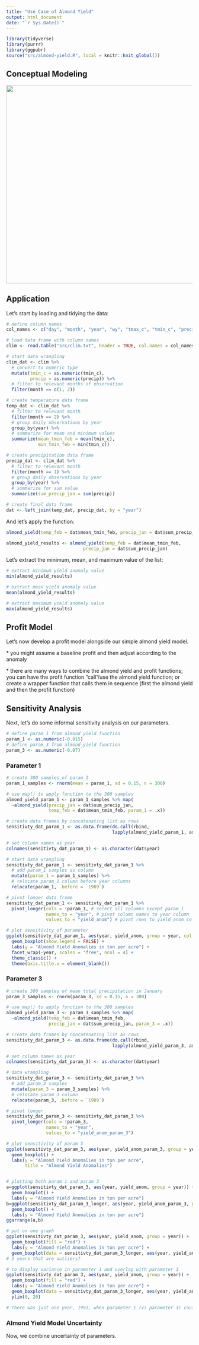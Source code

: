 ```yaml
---
title: "Use Case of Almond Yield"
output: html_document
date: "`r Sys.Date()`"
---
```


```r
library(tidyverse)
library(purrr)
library(ggpubr)
source("src/almond-yield.R", local = knitr::knit_global())
```

## Conceptual Modeling

![](src/almond_yield_2.png){width="534"}

## Application

Let's start by loading and tidying the data:

```r
# define column names
col_names <- c("day", "month", "year", "wy", "tmax_c", "tmin_c", "precip")

# load data frame with column names
clim <- read.table("src/clim.txt", header = TRUE, col.names = col_names)

# start data wrangling
clim_dat <- clim %>%
  # convert to numeric type 
  mutate(tmin_c = as.numeric(tmin_c),
         precip = as.numeric(precip)) %>% 
  # filter to relevant months of observation
  filter(month == c(1, 2)) 

# create temperature data frame 
temp_dat <- clim_dat %>%
  # filter to relevant month 
  filter(month == 2) %>%
  # group daily observations by year
  group_by(year) %>%
  # summarize for mean and minimum values  
  summarize(mean_tmin_feb = mean(tmin_c), 
            min_tmin_feb = min(tmin_c))

# create precipitation data frame 
precip_dat <- clim_dat %>% 
  # filter to relevant month 
  filter(month == 1) %>% 
  # group daily observations by year
  group_by(year) %>%
  # summarize for sum value
  summarize(sum_precip_jan = sum(precip))

# create final data frame 
dat <- left_join(temp_dat, precip_dat, by = "year")
```

And let's apply the function:

```r
almond_yield(temp_feb = dat$mean_tmin_feb, precip_jan = dat$sum_precip_jan)
```

```r
almond_yield_results <- almond_yield(temp_feb = dat$mean_tmin_feb, 
                             precip_jan = dat$sum_precip_jan)
```

Let's extract the minimum, mean, and maximum value of the list:

```r
# extract minimum yield anomaly value
min(almond_yield_results)

# extract mean yield anomaly value
mean(almond_yield_results)

# extract maximum yield anomaly value
max(almond_yield_results)
```

## Profit Model

Let's now develop a profit model alongside our simple almond yield model.

\* you might assume a baseline profit and then adjust according to the anomaly  

\* there are many ways to combine the almond yield and profit functions; you can have the profit function "call"/use the almond yield function; or create a wrapper function that calls them in sequence (first the almond yield and then the profit function) 

## Sensitivity Analysis

Next, let's do some informal sensitivity analysis on our parameters.

```r
# define param_1 from almond_yield function
param_1 <- as.numeric(-0.015)
# define param_3 from almond_yield function
param_3 <- as.numeric(-0.07)
```

### Parameter 1

```r
# create 300 samples of param_1
param_1_samples <- rnorm(mean = param_1, sd = 0.15, n = 300)

# use map() to apply function to the 300 samples 
almond_yield_param_1 <- param_1_samples %>% map(
  ~almond_yield(precip_jan = dat$sum_precip_jan, 
                temp_feb = dat$mean_tmin_feb, param_1 = .x))
```

```r
# create data frames by concatenating list as rows
sensitivty_dat_param_1 <- as.data.frame(do.call(rbind, 
                                        lapply(almond_yield_param_1, as.vector)))

# set column names as year
colnames(sensitivty_dat_param_1) <- as.character(dat$year)

# start data wrangling
sensitivty_dat_param_1 <- sensitivty_dat_param_1 %>% 
  # add param_1 samples as column
  mutate(param_1 = param_1_samples) %>%
  # relocate param_1 column before year columns
  relocate(param_1, .before = `1989`)

# pivot longer data frame
sensitivty_dat_param_1 <- sensitivty_dat_param_1 %>%
  pivot_longer(cols = !param_1, # select all columns except param_1
               names_to = "year", # pivot column names to year column
               values_to = "yield_anom") # pivot rows to yield_anom column
```

```r
# plot sensitivity of parameter
ggplot(sensitivty_dat_param_1, aes(year, yield_anom, group = year, col = year)) + 
  geom_boxplot(show.legend = FALSE) + 
  labs(y = "Almond Yield Anomalies in ton per acre") +
  facet_wrap(~year, scales = "free", ncol = 4) +
  theme_classic() +
  theme(axis.title.x = element_blank()) 
```

### Parameter 3

```r
# create 300 samples of mean total precipitation in January
param_3_samples <- rnorm(param_3, sd = 0.15, n = 300)

# use map() to apply function to the 300 samples 
almond_yield_param_3 <- param_3_samples %>% map(
  ~almond_yield(temp_feb = dat$mean_tmin_feb, 
                precip_jan = dat$sum_precip_jan, param_3 = .x))
```

```r
# create data frames by concatenating list as rows
sensitivty_dat_param_3 <- as.data.frame(do.call(rbind,
                                        lapply(almond_yield_param_3, as.vector)))

# set column names as year
colnames(sensitivty_dat_param_3) <- as.character(dat$year)

# data wrangling
sensitivty_dat_param_3 <- sensitivty_dat_param_3 %>% 
  # add param_3 samples
  mutate(param_3 = param_3_samples) %>%
  # relocate param_3 column 
  relocate(param_3, .before = `1989`)

# pivot longer
sensitivty_dat_param_3 <- sensitivty_dat_param_3 %>% 
  pivot_longer(cols = !param_3,
               names_to = "year",
               values_to = "yield_anom_param_3")
```

```r
# plot sensitivity of param 3
ggplot(sensitivty_dat_param_3, aes(year, yield_anom_param_3, group = year)) + 
  geom_boxplot() + 
  labs(y = "Almond Yield Anomalies in ton per acre",
       title = "Almond Yield Anomalies")


# plotting both param 1 and param 3
a=ggplot(sensitivty_dat_param_3, aes(year, yield_anom, group = year)) + 
  geom_boxplot() + 
  labs(y = "Almond Yield Anomalies in ton per acre")
b=ggplot(sensitivty_dat_param_3_longer, aes(year, yield_anom_param_3, group = year)) + 
  geom_boxplot() + 
  labs(y = "Almond Yield Anomalies in ton per acre")
ggarrange(a,b)

# put on one graph
ggplot(sensitivty_dat_param_3, aes(year, yield_anom, group = year)) + 
  geom_boxplot(fill = "red") + 
  labs(y = "Almond Yield Anomalies in ton per acre") +
  geom_boxplot(data = sensitivty_dat_param_3_longer, aes(year, yield_anom_param_3, group = year), fill = "blue")
# 5 years that are outliers?

# to display variance in parameter 1 and overlap with parameter 3
ggplot(sensitivty_dat_param_3, aes(year, yield_anom, group = year)) + 
  geom_boxplot(fill = "red") + 
  labs(y = "Almond Yield Anomalies in ton per acre") +
  geom_boxplot(data = sensitivty_dat_param_3_longer, aes(year, yield_anom_param_3, group = year), fill = "blue", alpha = 0.5) +
  ylim(0, 20)

# There was just one year, 1991, when parameter 1 (vs parameter 3) caused more of an increase in production of almonds
```

### Almond Yield Model Uncertainty

Now, we combine uncertainty of parameters.

```r

```
